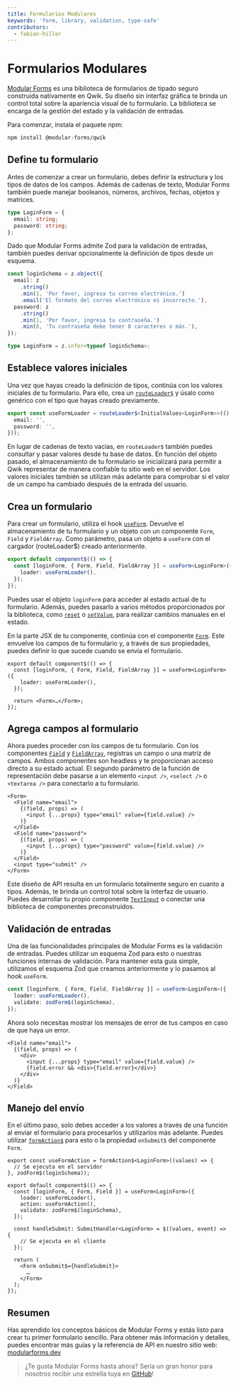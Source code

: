 ```yaml
---
title: Formularios Modulares
keywords: 'form, library, validation, type-safe'
contributors:
  - fabian-hiller
---
```


# Formularios Modulares

[Modular Forms](https://modularforms.dev/) es una biblioteca de formularios de tipado seguro construida nativamente en Qwik. Su diseño sin interfaz gráfica te brinda un control total sobre la apariencia visual de tu formulario. La biblioteca se encarga de la gestión del estado y la validación de entradas.

Para comenzar, instala el paquete npm:

```bash
npm install @modular-forms/qwik
```

## Define tu formulario

Antes de comenzar a crear un formulario, debes definir la estructura y los tipos de datos de los campos. Además de cadenas de texto, Modular Forms también puede manejar booleanos, números, archivos, fechas, objetos y matrices.

```ts
type LoginForm = {
  email: string;
  password: string;
};
```

Dado que Modular Forms admite Zod para la validación de entradas, también puedes derivar opcionalmente la definición de tipos desde un esquema.

```ts
const loginSchema = z.object({
  email: z
    .string()
    .min(1, 'Por favor, ingresa tu correo electrónico.')
    .email('El formato del correo electrónico es incorrecto.'),
  password: z
    .string()
    .min(1, 'Por favor, ingresa tu contraseña.')
    .min(8, 'Tu contraseña debe tener 8 caracteres o más.'),
});

type LoginForm = z.infer<typeof loginSchema>;
```

## Establece valores iniciales

Una vez que hayas creado la definición de tipos, continúa con los valores iniciales de tu formulario. Para ello, crea un [`routeLoader$`](../../route-loader/) y úsalo como genérico con el tipo que hayas creado previamente.

```ts
export const useFormLoader = routeLoader$<InitialValues<LoginForm>>(() => ({
  email: '',
  password: '',
}));
```

En lugar de cadenas de texto vacías, en `routeLoader$` también puedes consultar y pasar valores desde tu base de datos. En función del objeto pasado, el almacenamiento de tu formulario se inicializará para permitir a Qwik representar de manera confiable tu sitio web en el servidor. Los valores iniciales también se utilizan más adelante para comprobar si el valor de un campo ha cambiado después de la entrada del usuario.

## Crea un formulario

Para crear un formulario, utiliza el hook [`useForm`](https://modularforms.dev/qwik/api/useForm). Devuelve el almacenamiento de tu formulario y un objeto con un componente `Form`, `Field` y `FieldArray`. Como parámetro, pasa un objeto a `useForm` con el cargador (routeLoader$) creado anteriormente.

```ts
export default component$(() => {
  const [loginForm, { Form, Field, FieldArray }] = useForm<LoginForm>({
    loader: useFormLoader(),
  });
});
```

Puedes usar el objeto `loginForm` para acceder al estado actual de tu formulario. Además, puedes pasarlo a varios métodos proporcionados por la biblioteca, como [`reset`](https://modularforms.dev/qwik/api/reset) o [`setValue`](https://modularforms.dev/qwik/api/setValue), para realizar cambios manuales en el estado.

En la parte JSX de tu componente, continúa con el componente [`Form`](https://modularforms.dev/qwik/api/Form). Este envuelve los campos de tu formulario y, a través de sus propiedades, puedes definir lo que sucede cuando se envía el formulario.

```tsx
export default component$(() => {
  const [loginForm, { Form, Field, FieldArray }] = useForm<LoginForm>({
    loader: useFormLoader(),
  });

  return <Form>…</Form>;
});
```

## Agrega campos al formulario

Ahora puedes proceder con los campos de tu formulario. Con los componentes [`Field`](https://modularforms.dev/qwik/api/Field) y [`FieldArray`](https://modularforms.dev/qwik/api/FieldArray), registras un campo o una matriz de campos. Ambos componentes son headless y te proporcionan acceso directo a su estado actual. El segundo parámetro de la función de representación debe pasarse a un elemento `<input />`, `<select />` o `<textarea />` para conectarlo a tu formulario.

```tsx
<Form>
  <Field name="email">
    {(field, props) => (
      <input {...props} type="email" value={field.value} />
    )}
  </Field>
  <Field name="password">
    {(field, props) => (
      <input {...props} type="password" value={field.value} />
    )}
  </Field>
  <input type="submit" />
</Form>
```

Este diseño de API resulta en un formulario totalmente seguro en cuanto a tipos. Además, te brinda un control total sobre la interfaz de usuario. Puedes desarrollar tu propio componente [`TextInput`](https://modularforms.dev/qwik/guides/input-components) o conectar una biblioteca de componentes preconstruidos.

## Validación de entradas

Una de las funcionalidades principales de Modular Forms es la validación de entradas. Puedes utilizar un esquema Zod para esto o nuestras funciones internas de validación. Para mantener esta guía simple, utilizamos el esquema Zod que creamos anteriormente y lo pasamos al hook `useForm`.

```ts
const [loginForm, { Form, Field, FieldArray }] = useForm<LoginForm>({
  loader: useFormLoader(),
  validate: zodForm$(loginSchema),
});
```

Ahora solo necesitas mostrar los mensajes de error de tus campos en caso de que haya un error.

```tsx
<Field name="email">
  {(field, props) => (
    <div>
      <input {...props} type="email" value={field.value} />
      {field.error && <div>{field.error}</div>}
    </div>
  )}
</Field>
```

## Manejo del envío

En el último paso, solo debes acceder a los valores a través de una función al enviar el formulario para procesarlos y utilizarlos más adelante. Puedes utilizar [`formAction$`](https://modularforms.dev/qwik/api/formAction$) para esto o la propiedad `onSubmit$` del componente `Form`.

```tsx
export const useFormAction = formAction$<LoginForm>((values) => {
  // Se ejecuta en el servidor
}, zodForm$(loginSchema));

export default component$(() => {
  const [loginForm, { Form, Field }] = useForm<LoginForm>({
    loader: useFormLoader(),
    action: useFormAction(),
    validate: zodForm$(loginSchema),
  });

  const handleSubmit: SubmitHandler<LoginForm> = $((values, event) => {
    // Se ejecuta en el cliente
  });

  return (
    <Form onSubmit$={handleSubmit}>
      …
    </Form>
  );
});
```

## Resumen

Has aprendido los conceptos básicos de Modular Forms y estás listo para crear tu primer formulario sencillo. Para obtener más información y detalles, puedes encontrar más guías y la referencia de API en nuestro sitio web: [modularforms.dev](https://modularforms.dev/)

> ¿Te gusta Modular Forms hasta ahora? Sería un gran honor para nosotros recibir una estrella tuya en [GitHub](https://github.com/fabian-hiller/modular-forms)!